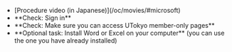 
<ul class="procedure">
  <If cond={props.variant === "oc"}>
    <li>[Procedure video (in Japanese)](/oc/movies/#microsoft)</li>
  </If>
  <li>
    **Check: Sign in**
    <Signin support={props.variant === "oc"} />
  </li>
  <li>
    **Check: Make sure you can access UTokyo member-only pages**
    <Access support={props.variant === "oc"} />
  </li>
  <li>
    **Optional task: Install Word or Excel on your computer** (you can use the one you have already installed)
    <InstallApps support={props.variant === "oc"} />
  </li>
</ul>
